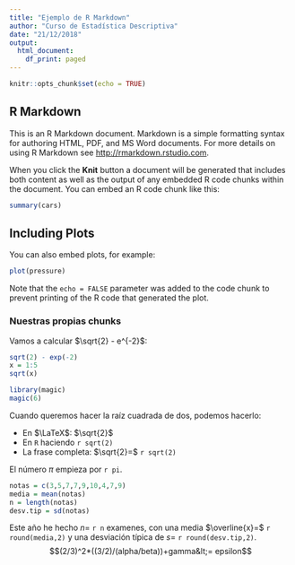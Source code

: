 ```yaml
---
title: "Ejemplo de R Markdown"
author: "Curso de Estadística Descriptiva"
date: "21/12/2018"
output:
  html_document:
    df_print: paged
---
```


```r
knitr::opts_chunk$set(echo = TRUE)
```

## R Markdown

This is an R Markdown document. Markdown is a simple formatting syntax for authoring HTML, PDF, and MS Word documents. For more details on using R Markdown see <http://rmarkdown.rstudio.com>.

When you click the **Knit** button a document will be generated that includes both content as well as the output of any embedded R code chunks within the document. You can embed an R code chunk like this:

```r
summary(cars)
```

## Including Plots

You can also embed plots, for example:

```r
plot(pressure)
```

Note that the `echo = FALSE` parameter was added to the code chunk to prevent printing of the R code that generated the plot.

### Nuestras propias chunks

Vamos a calcular $\sqrt{2} - e^{-2}$:
```r
sqrt(2) - exp(-2)
x = 1:5
sqrt(x)
```


```r
library(magic)
magic(6)
```

Cuando queremos hacer la raíz cuadrada de dos, podemos hacerlo:

- En $\LaTeX$: $\sqrt{2}$
- En `R` haciendo `r sqrt(2)`
- La frase completa: $\sqrt{2}=$ `r sqrt(2)`

El número $\pi$ empieza por `r pi`.

```r
notas = c(3,5,7,7,9,10,4,7,9)
media = mean(notas)
n = length(notas)
desv.tip = sd(notas)
```

Este año he hecho $n=$ `r n` examenes, con una media $\overline{x}=$ `r round(media,2)` y una desviación típica de $s=$ `r round(desv.tip,2)`.
$$(2/3)^2*((3/2)/(alpha/beta))+gamma&lt;= epsilon$$
